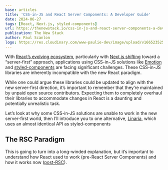 ```yaml
---
base: articles
title: 'CSS-in-JS and React Server Components: A Developer Guide'
date: 2024-06-27
tags: [React, Next.js, styled-components]
url: https://thenewstack.io/css-in-js-and-react-server-components-a-developer-guide/
publication: The New Stack
author: Paul Scanlon
logo: https://res.cloudinary.com/www-paulie-dev/image/upload/v1665235257/paulie.dev/Logos/tns-logo_miu6qk.png
---
```


With [React’s evolving ecosystem](https://thenewstack.io/did-signals-just-land-in-react/), particularly with [Next.js shifting](https://thenewstack.io/vercels-next-js-14-introduces-partial-pre-rendering/) toward a “server-first” approach, applications using CSS-in-JS solutions like [Emotion](https://emotion.sh/docs/introduction) and [styled-components](https://styled-components.com/) are facing significant challenges. These CSS-in-JS libraries are inherently incompatible with the new React paradigm.

While one could argue these libraries could be updated to align with the new server-first direction, it’s important to remember that they’re maintained by unpaid open source contributors. Expecting them to completely overhaul their libraries to accommodate changes in React is a daunting and potentially unrealistic task.

Let’s look at why some CSS-in-JS solutions are unable to work in the new server-first world, then I’ll introduce you to one alternative, [Linaria](https://github.com/callstack/linaria), which uses an almost identical API as styled-components

## The RSC Paradigm

This is going to turn into a long-winded explanation, but it’s important to understand how React used to work (pre-React Server Components) and how it works now ([post-RSC](https://thenewstack.io/javascript-in-2023-signals-reacts-rsc-and-full-stack-js/)).
